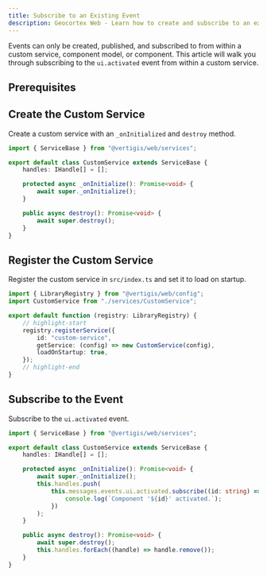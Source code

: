 ```yaml
---
title: Subscribe to an Existing Event
description: Geocortex Web - Learn how to create and subscribe to an existing Geocortex Web event
---
```



Events can only be created, published, and subscribed to from within a custom service, component model, or component. This article will walk you through subscribing to the `ui.activated` event from within a custom service.

## Prerequisites

<PrereqsCustomCodeSnippet />

## Create the Custom Service

Create a custom service with an `_onInitialized` and `destroy` method.

```ts title="src/services/CustomService.ts"
import { ServiceBase } from "@vertigis/web/services";

export default class CustomService extends ServiceBase {
    handles: IHandle[] = [];

    protected async _onInitialize(): Promise<void> {
        await super._onInitialize();
    }

    public async destroy(): Promise<void> {
        await super.destroy();
    }
}
```

## Register the Custom Service

Register the custom service in `src/index.ts` and set it to load on startup.

```ts title="src/index.ts"
import { LibraryRegistry } from "@vertigis/web/config";
import CustomService from "./services/CustomService";

export default function (registry: LibraryRegistry) {
    // highlight-start
    registry.registerService({
        id: "custom-service",
        getService: (config) => new CustomService(config),
        loadOnStartup: true,
    });
    // highlight-end
}
```

## Subscribe to the Event

Subscribe to the `ui.activated` event.

```ts title="src/services/CustomService.ts"
import { ServiceBase } from "@vertigis/web/services";

export default class CustomService extends ServiceBase {
    handles: IHandle[] = [];

    protected async _onInitialize(): Promise<void> {
        await super._onInitialize();
        this.handles.push(
            this.messages.events.ui.activated.subscribe((id: string) => {
                console.log(`Component '${id}' activated.`);
            })
        );
    }

    public async destroy(): Promise<void> {
        await super.destroy();
        this.handles.forEach((handle) => handle.remove());
    }
}
```
